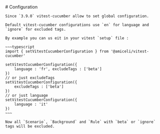 
<Layout title="vitest-cucumber - install">
	# Configuration

    Since `3.9.0` vitest-cucumber allow to set global configuration.

    Default vitest-cucumber configurations use `en` for language and `ignore` for excluded tags.

    By example you can us eit in your vitest `setup` file : 

    ~~~typescript
    import { setVitestCucumberConfiguration } from '@amiceli/vitest-cucumber'

    setVitestCucumberConfiguration({
        language : 'fr', excludeTags : ['beta']
    })
    // or just excludeTags
    setVitestCucumberConfiguration({
        excludeTags : ['beta']
    })
    // or just language
    setVitestCucumberConfiguration({
        language : 'it'
    })
    ~~~

    Now all `Scenario`, `Background` and `Rule` with `beta` or `ignore` tags will be excluded.
</Layout>


